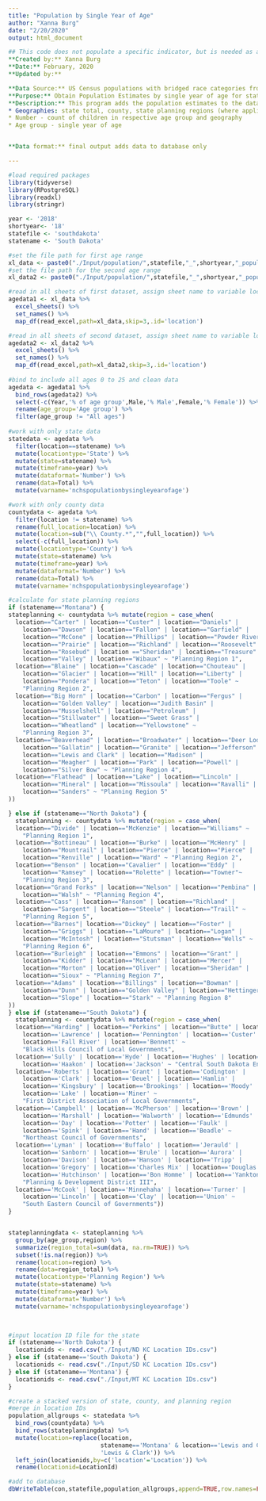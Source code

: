 ```yaml
---
title: "Population by Single Year of Age"
author: "Xanna Burg"
date: "2/20/2020"
output: html_document

## This code does not populate a specific indicator, but is needed as a denominator for other KIDS COUNT Indicators.
**Created by:** Xanna Burg
**Date:** February, 2020
**Updated by:**

**Data Source:** US Census populations with bridged race categories from NCHS. Retrieved from Missouri Census Data Center.
**Purpose:** Obtain Population Estimates by single year of age for state, county, and planning regions.
**Description:** This program adds the population estimates to the database.
* Geographies: state total, county, state planning regions (where applicable, which are groups of counties)
* Number - count of children in respective age group and geography
* Age group - single year of age 


**Data format:** final output adds data to database only

---
```


```r
#load required packages
library(tidyverse)
library(RPostgreSQL)
library(readxl)
library(stringr)

```

```r
year <- '2018'
shortyear<- '18'
statefile <- 'southdakota'
statename <- 'South Dakota'

```

```r
#set the file path for first age range
xl_data <- paste0("./Input/population/",statefile,"_",shortyear,"_populationbysingleyearofage0_18.xlsx")
#set the file path for the second age range
xl_data2 <- paste0("./Input/population/",statefile,"_",shortyear,"_populationbysingleyearofage19_25.xlsx")

#read in all sheets of first dataset, assign sheet name to variable location
agedata1 <- xl_data %>%
  excel_sheets() %>%
  set_names() %>%
  map_df(read_excel,path=xl_data,skip=3,.id='location')

#read in all sheets of second dataset, assign sheet name to variable location
agedata2 <- xl_data2 %>%
  excel_sheets() %>%
  set_names() %>%
  map_df(read_excel,path=xl_data2,skip=3,.id='location')
  
#bind to include all ages 0 to 25 and clean data
agedata <- agedata1 %>%
  bind_rows(agedata2) %>%
  select(-c(Year,'% of age group',Male,'% Male',Female,'% Female')) %>%
  rename(age_group='Age group') %>%
  filter(age_group != "All ages")
  
#work with only state data
statedata <- agedata %>%
  filter(location==statename) %>%
  mutate(locationtype='State') %>% 
  mutate(state=statename) %>%
  mutate(timeframe=year) %>%
  mutate(dataformat='Number') %>%
  rename(data=Total) %>%
  mutate(varname='nchspopulationbysingleyearofage')

#work with only county data
countydata <- agedata %>%
  filter(location != statename) %>%
  rename(full_location=location) %>%
  mutate(location=sub("\\ County.*","",full_location)) %>%
  select(-c(full_location)) %>%
  mutate(locationtype='County') %>%
  mutate(state=statename) %>%
  mutate(timeframe=year) %>%
  mutate(dataformat='Number') %>%
  rename(data=Total) %>%
  mutate(varname='nchspopulationbysingleyearofage')

```

```r
#calculate for state planning regions
if (statename=="Montana") {
stateplanning <- countydata %>% mutate(region = case_when(
  location=="Carter" | location=="Custer" | location=="Daniels" |
    location=="Dawson" | location=="Fallon" | location=="Garfield" |
    location=="McCone" | location=="Phillips" | location=="Powder River" | 
    location=="Prairie" | location=="Richland" | location=="Roosevelt" | 
    location=="Rosebud" | location =="Sheridan" | location=="Treasure" | 
    location=="Valley" | location=="Wibaux" ~ "Planning Region 1",
  location=="Blaine" | location=="Cascade" | location=="Chouteau" | 
    location=="Glacier" | location=="Hill" | location=="Liberty" | 
    location=="Pondera" | location=="Teton" | location=="Toole" ~ 
    "Planning Region 2",
  location=="Big Horn" | location=="Carbon" | location=="Fergus" | 
    location=="Golden Valley" | location=="Judith Basin" | 
    location=="Musselshell" | location=="Petroleum" | 
    location=="Stillwater" | location=="Sweet Grass" | 
    location=="Wheatland" | location=="Yellowstone" ~ 
    "Planning Region 3",
  location=="Beaverhead" | location=="Broadwater" | location=="Deer Lodge" | 
    location=="Gallatin" | location=="Granite" | location=="Jefferson" | 
    location=="Lewis and Clark" | location=="Madison" | 
    location=="Meagher" | location=="Park" | location=="Powell" | 
    location=="Silver Bow" ~ "Planning Region 4",
  location=="Flathead" | location=="Lake" | location=="Lincoln" | 
    location=="Mineral" | location=="Missoula" | location=="Ravalli" | 
    location=="Sanders" ~ "Planning Region 5"
))

} else if (statename=="North Dakota") {
  stateplanning <- countydata %>% mutate(region = case_when(
  location=="Divide" | location=="McKenzie" | location=="Williams" ~
    "Planning Region 1",
  location=="Bottineau" | location=="Burke" | location=="McHenry" | 
    location=="Mountrail" | location=="Pierce" | location=="Pierce" | 
    location=="Renville" | location=="Ward" ~ "Planning Region 2",
  location=="Benson" | location=="Cavalier" | location=="Eddy" | 
    location=="Ramsey" | location=="Rolette" | location=="Towner"~
    "Planning Region 3",
  location=="Grand Forks" | location=="Nelson" | location=="Pembina" | 
    location=="Walsh" ~ "Planning Region 4",
  location=="Cass" | location=="Ransom" | location=="Richland" | 
    location=="Sargent" | location=="Steele" | location=="Traill" ~ 
    "Planning Region 5",
  location=="Barnes"| location=="Dickey" | location=="Foster" | 
    location=="Griggs" | location=="LaMoure" | location=="Logan" | 
    location=="McIntosh" | location=="Stutsman" | location=="Wells" ~ 
    "Planning Region 6",
  location=="Burleigh" | location=="Emmons" | location=="Grant" | 
    location=="Kidder" | location=="McLean" | location=="Mercer" | 
    location=="Morton" | location=="Oliver" | location=="Sheridan" |
    location=="Sioux" ~ "Planning Region 7",
  location=="Adams" | location=="Billings" | location=="Bowman" | 
    location=="Dunn" | location=="Golden Valley" | location=="Hettinger" | 
    location=="Slope" | location=="Stark" ~ "Planning Region 8"
))
} else if (statename=="South Dakota") {
  stateplanning <- countydata %>% mutate(region = case_when(
  location=="Harding" | location=="Perkins" | location=="Butte" | location=='Meade' | 
    location=='Lawrence' | location=='Pennington' | location=='Custer' | 
    location=='Fall River' | location=='Bennett' ~ 
    "Black Hills Council of Local Governments",
  location=='Sully' | location=='Hyde' | location=='Hughes' | location=='Jones' | 
    location=='Haakon' | location=='Jackson' ~ "Central South Dakota Enhancement District",
  location=='Roberts' | location=='Grant' | location=='Codington' | 
    location=='Clark' | location=='Deuel' | location=='Hamlin' | 
    location=='Kingsbury' | location=='Brookings' | location=='Moody' | 
    location=='Lake' | location=='Miner' ~ 
    "First District Association of Local Governments",
  location=='Campbell' | location=='McPherson' | location=='Brown' | 
    location=='Marshall' | location=='Walworth' | location=='Edmunds' | 
    location=='Day' | location=='Potter' | location=='Faulk' | 
    location=='Spink' | location=='Hand' | location=='Beadle' ~ 
    "Northeast Council of Governments",
  location=='Lyman' | location=='Buffalo' | location=='Jerauld' | 
    location=='Sanborn' | location=='Brule' | location=='Aurora' | 
    location=='Davison' | location=='Hanson' | location=='Tripp' | 
    location=='Gregory' | location=='Charles Mix' | location=='Douglas' | 
    location=='Hutchinson' | location=='Bon Homme' | location=='Yankton' ~ 
    "Planning & Development District III",
  location=='McCook' | location=='Minnehaha' | location=='Turner' | 
    location=='Lincoln' | location=='Clay' | location=='Union' ~ 
    "South Eastern Council of Governments"))
}


stateplanningdata <- stateplanning %>%
  group_by(age_group,region) %>%
  summarize(region_total=sum(data, na.rm=TRUE)) %>%
  subset(!is.na(region)) %>%
  rename(location=region) %>%
  rename(data=region_total) %>%
  mutate(locationtype='Planning Region') %>%
  mutate(state=statename) %>%
  mutate(timeframe=year) %>%
  mutate(dataformat='Number') %>%
  mutate(varname='nchspopulationbysingleyearofage') 
 



```


```r
#input location ID file for the state
if (statename=='North Dakota') {
  locationids <- read.csv("./Input/ND KC Location IDs.csv")
} else if (statename=='South Dakota') {
  locationids <- read.csv("./Input/SD KC Location IDs.csv")
} else if (statename=='Montana') {
  locationids <- read.csv("./Input/MT KC Location IDs.csv")
}

#create a stacked version of state, county, and planning region 
#merge in location IDs
population_allgroups <- statedata %>%
  bind_rows(countydata) %>%
  bind_rows(stateplanningdata) %>%
  mutate(location=replace(location, 
                          statename=='Montana' & location=='Lewis and Clark', 
                          'Lewis & Clark')) %>%
  left_join(locationids,by=c('location'='Location')) %>%
  rename(locationid=LocationId)

```

```r
#add to database
dbWriteTable(con,statefile,population_allgroups,append=TRUE,row.names=FALSE)

```



